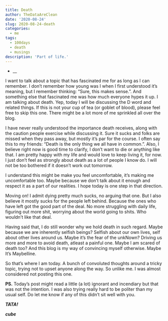 ```yaml
---
title: Death
author: TheDataAreClean
date: '2020-08-24'
slug: 2020-08-24-death
categories:
  - me
tags:
  - 100days
  - death
  - musings
description: 'Part of life.'
---
```


* __

I want to talk about a topic that has fascinated me for as long as I can remember. I don't remember how young was I when I first understood it's meaning, but I remember thinking: "Sure, this makes sense.". And something else that fascinated me was how much everyone hypes it up. I am talking about death. Yep, today I will be discussing the D word and related things. If this is not your cup of tea (or goblet of blood), please feel free to skip this one. There might be a lot more of me sprinkled all over the blog.

I have never really understood the importance death receives, along with the caution people exercise while discussing it. Sure it sucks and folks are missed when they pass away, but mostly it's par for the course. I often say this to my friends: "Death is the only thing we all have in common.". Also, I believe right now is good time to clarify, I don't want to die or anything like that. I am pretty happy with my life and would love to keep living it, for now. I just don't feel as strongly about death as a lot of people I know do. I will not be too bothered if it doesn't work out tomorrow.

I understand this might be make you feel uncomfortable, it's making me uncomfortable too. Maybe because we don't talk about it enough and respect it as a part of our realities. I hope today is one step in that direction.

Moving on! I admit dying pretty much sucks, no arguing that one. But I also believe it mostly sucks for the people left behind. Because the ones who have left got the good part of the deal. No more struggling with daily life, figuring out more shit, worrying about the world going to shits. Who wouldn't like that deal.

Having said that, I do still wonder why we hold death in such regard. Maybe because we are inherently selfish beings? Selfish about our own lives, self about other lives around us. Maybe it's the fear of the unkNown? Driving us more and more to avoid death, atleast a painful one. Maybe I am scared of death too? And this blog is my way of convincing myself otherwise. Maybe It's Maybelline.

So that's where I am today. A bunch of convoluted thoughts around a tricky topic, trying not to upset anyone along the way. So unlike me. I was almost considered not posting this one.

**PS.**  Today's post might read a little (a lot) ignorant and incendiary but that was not the intention. I was also trying really hard to be politer than my usual self. Do let me know if any of this didn't sit well with you.

**_TATA!_**

**_cube_**